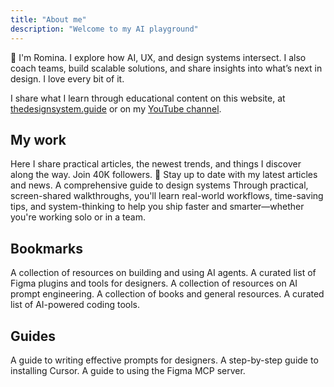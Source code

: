 ```yaml
---
title: "About me"
description: "Welcome to my AI playground"
---
```


👋 I'm Romina. I explore how AI, UX, and design systems intersect. I also coach teams, build scalable solutions, and share insights into what’s next in design. I love every bit of it. 

I share what I learn through educational content on this website, at [thedesignsystem.guide](https://thedesignsystem.guide) or on my [YouTube channel](https://www.youtube.com/@designsystemguide).

## My work

<CardGroup cols={2}>
  <Card title="My LinkedIn" icon="linkedin" href="https://www.linkedin.com/in/rominakavcic/">
    Here I share practical articles, the newest trends, and things I discover along the way. Join 40K followers. 🙌
  </Card>
  <Card title="Newsletter" icon="envelope-open" href="https://learn.thedesignsystem.guide/">
    Stay up to date with my latest articles and news.
  </Card>
  <Card title="The Design System Guide" icon="book-open" href="https://thedesignsystem.guide/">
    A comprehensive guide to design systems
  </Card>
  <Card title="Youtube Channel" icon="youtube" href="https://www.youtube.com/@designsystemguide">
    Through practical, screen-shared walkthroughs, you'll learn real-world workflows, time-saving tips, and system-thinking to help you ship faster and smarter—whether you're working solo or in a team.
  </Card>
</CardGroup>

## Bookmarks

<CardGroup cols={2}>
  <Card title="Agents" icon="robot" href="/bookmarks/agents">
    A collection of resources on building and using AI agents.
  </Card>
  <Card title="Figma" icon="figma" href="/bookmarks/figma">
    A curated list of Figma plugins and tools for designers.
  </Card>
  <Card title="Prompting" icon="terminal" href="/bookmarks/prompting">
    A collection of resources on AI prompt engineering.
  </Card>
  <Card title="Resources" icon="book-open-cover" href="/bookmarks/resources">
    A collection of books and general resources.
  </Card>
  <Card title="Tools" icon="link" href="/bookmarks/tools">
    A curated list of AI-powered coding tools.
  </Card>
</CardGroup>

## Guides

<CardGroup cols={2}>
  <Card title="Prompting for designers" icon="file" href="/guides/prompting-for-designers">
    A guide to writing effective prompts for designers.
  </Card>
  <Card title="Install Cursor" icon="code" href="/guides/install-cursor">
    A step-by-step guide to installing Cursor.
  </Card>
  <Card title="Figma MCP" icon="figma" href="/guides/figmamcp">
    A guide to using the Figma MCP server.
  </Card>
</CardGroup>
